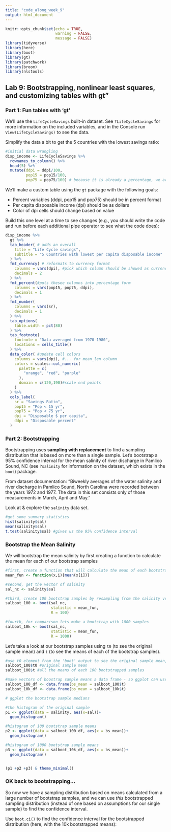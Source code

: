 ```yaml
---
title: "code_along_week_9"
output: html_document
---
```


```r
knitr::opts_chunk$set(echo = TRUE,
                      warning = FALSE,
                      message = FALSE)
library(tidyverse)
library(here)
library(boot)
library(gt)
library(patchwork)
library(broom)
library(nlstools)
```

## Lab 9: Bootstrapping, nonlinear least squares, and customizing tables with gt"

### Part 1: Fun tables with 'gt'
We'll use the `LifeCycleSavings` built-in dataset. See `?LifeCycleSavings` for more information on the included variables, and in the Console run `View(LifeCycleSavings)` to see the data. 

Simplify the data a bit to get the 5 countries with the lowest savings ratio:
```r
#initial data wrangling
disp_income <- LifeCycleSavings %>% 
  rownames_to_column() %>% 
  head(5) %>% 
  mutate(ddpi = ddpi/100,
         pop15 = pop15/100,
         pop75 = pop75/100) # because it is already a percentage, we are making it into a decimal, and then in the table we will make it back to a percent
```

We'll make a custom table using the `gt` package with the following goals: 

- Percent variables (ddpi, pop15 and pop75) should be in percent format
- Per capita disposable income (dpi) should be as dollars
- Color of dpi cells should change based on value

Build this one level at a time to see changes (e.g., you should write the code and run before each additional pipe operator to see what the code does): 
```r
disp_income %>% 
  gt %>% 
  tab_header( # adds an overall
    title = "Life Cycle savings",
    subtitle = "5 Countries with lowest per capita disposable income"
  ) %>% 
  fmt_currency( # reformats to currency format
    columns = vars(dpi), #pick which column should be showed as currency
    decimals = 2
  ) %>% 
  fmt_percent(#puts thesee columns into percentage form
    columns = vars(pop15, pop75, ddpi),
    decimals = 1
  ) %>% 
  fmt_number(
    columns = vars(sr),
    decimals = 1
  ) %>% 
  tab_options(
    table.width = pct(80)
  ) %>% 
  tab_footnote(
    footnote = "Data averaged from 1970-1980",
    locations = cells_title()
  ) %>% 
  data_color( #update cell colors
    columns = vars(dpi), #... for mean_len column
    colors = scales::col_numeric(
      palette = c(
        "orange", "red", "purple"
      ),
      domain = c(120,190)#scale end points
    )
  ) %>% 
  cols_label(
    sr = "Savings Ratio",
    pop15 = "Pop < 15 yr",
    pop75 = "Pop < 75 yr",
    dpi = "Disposable $ per capita",
    ddpi = "Disposable percent"
  )

```

### Part 2: Bootstrapping
Bootstrapping uses **sampling with replacement** to find a sampling distribution that is based on more than a single sample. Let's bootstrap a 95% confidence interval for the mean salinity of river discharge in Pamlico Sound, NC (see `?salinity` for information on the dataset, which exists in the `boot`) package. 

From dataset documentation: "Biweekly averages of the water salinity and river discharge in Pamlico Sound, North Carolina were recorded between the years 1972 and 1977. The data in this set consists only of those measurements in March, April and May."

Look at & explore the `salinity` data set. 
```r
#get some summary statistics
hist(salinity$sal)
mean(salinity$sal)
t.test(salinity$sal) #gives us the 95% confidence interval
```


###  Bootstrap the Mean Salinity
We will bootstrap the mean salinity by first creating a function to calculate the mean for each of our bootstrap samples
```r
#first, create a function that will calculate the mean of each bootstrapped sample
mean_fun <- function(x,i){mean(x[i])}

#second, get the vector of salinity
sal_nc <- salinity$sal

#third, create 100 bootstrap samples by resampling from the salinity vector (sal_nc), using the function you created (mean_fun) to calculate the mean of each:
salboot_100 <- boot(sal_nc,
                    statistic = mean_fun,
                    R = 100)

#fourth, for comparison lets make a bootstrap with 1000 samples
salboot_10k <- boot(sal_nc,
                    statistic = mean_fun,
                    R = 1000)
```

Let's take a look at our bootstrap samples using `t0` (to see the original sample mean) and `t` (to see the means of each of the bootstrap samples).
```r
#use t0 element from the 'boot' output to see the original sample mean, and $t to see the means for each of the bootstrap samples:
salboot_100$t0 #original sample mean
salboot_100$t #all the means of each 100 bootstrapped samples

#make vectors of boostrap sample means a data frame - so ggplot can use it
salboot_100_df <- data.frame(bs_mean = salboot_100$t)
salboot_10k_df <- data.frame(bs_mean = salboot_10k$t)

# ggplot the bootstrap sample medians

#the histogram of the original sample
p1 <- ggplot(data = salinity, aes(x=sal))+
  geom_histogram()

#histogram of 100 bootstrap sample means
p2 <- ggplot(data = salboot_100_df, aes(x = bs_mean))+
  geom_histogram()

#histogram of 1000 bootstrap sample means
p3 <- ggplot(data = salboot_10k_df, aes(x = bs_mean))+
  geom_histogram()


(p1 +p2 +p3) & theme_minimal()
```


### OK back to bootstrapping...

So now we have a sampling distribution based on means calculated from a large number of bootstrap samples, and we can use *this* bootstrapped sampling distribution (instead of one based on assumptions for our single sample) to find the confidence interval. 

Use `boot.ci()` to find the confidence interval for the bootstrapped distribution (here, with the 10k bootstrapped means):




















